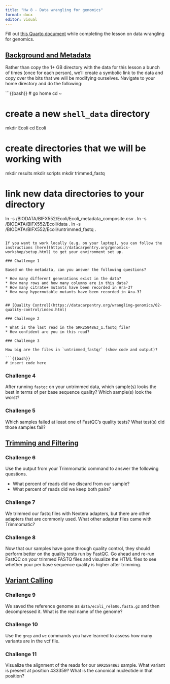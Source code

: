 ```yaml
---
title: "Hw 8 - Data wrangling for genomics"
format: docx
editor: visual
---
```


Fill out [this Quarto document](https://github.com/BIFX552-22/CourseInfo/hw/08wrangling.qmd) while completing the lesson on data wrangling for genomics.

## [Background and Metadata](https://datacarpentry.org/wrangling-genomics/01-background/index.html)

Rather than copy the 1+ GB directory with the data for this lesson a bunch of times (once for each person), we'll create a symbolic link to the data and copy over the bits that we will be modifying ourselves. Navigate to your home directory and do the following:

```{{bash}}
# go home
cd ~

# create a new `shell_data` directory
mkdir Ecoli
cd Ecoli

# create directories that we will be working with
mkdir results
mkdir scripts
mkdir trimmed_fastq

# link new data directories to your directory
ln -s /BIODATA/BIFX552/Ecoli/Ecoli_metadata_composite.csv .
ln -s /BIODATA/BIFX552/Ecoli/data .
ln -s /BIODATA/BIFX552/Ecoli/untrimmed_fastq .
```

If you want to work locally (e.g. on your laptop), you can follow the instructions [here](https://datacarpentry.org/genomics-workshop/setup.html) to get your environment set up.

### Challenge 1

Based on the metadata, can you answer the following questions?

* How many different generations exist in the data?
* How many rows and how many columns are in this data?
* How many citrate+ mutants have been recorded in Ara-3?
* How many hypermutable mutants have been recorded in Ara-3?


## [Quality Control](https://datacarpentry.org/wrangling-genomics/02-quality-control/index.html)

### Challenge 2

* What is the last read in the SRR2584863_1.fastq file?
* How confident are you in this read?

### Challenge 3

How big are the files in `untrimmed_fastq/` (show code and output)?

```{{bash}}
# insert code here
```

### Challenge 4

After running `fastqc` on your untrimmed data, which sample(s) looks the best in terms of per base sequence quality? Which sample(s) look the worst?

### Challenge 5

Which samples failed at least one of FastQC’s quality tests? What test(s) did those samples fail?


## [Trimming and Filtering](https://datacarpentry.org/wrangling-genomics/03-trimming/index.html)

### Challenge 6

Use the output from your Trimmomatic command to answer the following questions.

* What percent of reads did we discard from our sample?
* What percent of reads did we keep both pairs?

### Challenge 7

We trimmed our fastq files with Nextera adapters, but there are other adapters that are commonly used. What other adapter files came with Trimmomatic?

### Challenge 8

Now that our samples have gone through quality control, they should perform better on the quality tests run by FastQC. Go ahead and re-run FastQC on your trimmed FASTQ files and visualize the HTML files to see whether your per base sequence quality is higher after trimming.


## [Variant Calling](https://datacarpentry.org/wrangling-genomics/04-variant_calling/index.html)

### Challenge 9
We saved the reference genome as `data/ecoli_rel606.fasta.gz` and then decompressed it. What is the real name of the genome?

### Challenge 10

Use the `grep` and `wc` commands you have learned to assess how many variants are in the vcf file.

### Challenge 11

Visualize the alignment of the reads for our `SRR2584863` sample. What variant is present at position 433359? What is the canonical nucleotide in that position?
